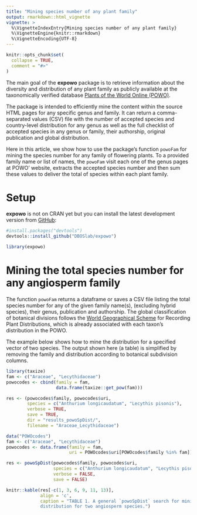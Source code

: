 ```yaml
---
title: "Mining species number of any plant family"
output: rmarkdown::html_vignette
vignette: >
  %\VignetteIndexEntry{Mining species number of any plant family}
  %\VignetteEngine{knitr::rmarkdown}
  %\VignetteEncoding{UTF-8}
---
```


```r
knitr::opts_chunk$set(
  collapse = TRUE,
  comment = "#>"
)
```

The main goal of the __expowo__ package is to retrieve information about the 
diversity and distribution of any plant family as publicly available at the 
taxonomically verified database 
[Plants of the World Online (POWO)](https://powo.science.kew.org).\

The package is intended to efficiently mine the content within the source HTML 
pages for any specific genus and family. It can return a comma-separated values 
(CSV) file with the number of accepted species and country-level distribution 
for any genus as well as the full checklist of accepted species in any genus or 
family, their authorship, original publication and global distribution.\

Here in this article, we show how to use the package's function `powoFam` 
for mining the species number for any family of flowering plants. To a provided
family name or list of names, the `powoFam` visit each one of the genus pages 
at POWO' website, extracts the accepted species number and then sum these values
to deliver the total of species within each plant family.\


# Setup

__expowo__ is not on CRAN yet but you can install the latest development version 
from [GitHub](https://github.com/):

``` r
#install.packages("devtools")
devtools::install_github("DBOSlab/expowo")
```
```r
library(expowo)
```

# Mining the total species number for any angiosperm family

The function `powoFam` returns a dataframe or saves a CSV file listing the total
species number for any of the given family name(s),  (excluding hybrid species), their genus, publication 
and authorship. The global classification of botanical divisions follows the 
[World Geographical Scheme](https://www.tdwg.org/standards/wgsrpd/) for 
Recording Plant Distributions, which is already associated with each taxon's 
distribution in the POWO.\

The example below shows how to mine the distribution for a specified vector of 
two species. The output shown here (a table) is simplified by removing the 
family and distribution according to botanical subdivision columns.

```r
library(taxize)
fam <- c("Araceae", "Lecythidaceae")
powocodes <- cbind(family = fam,
                   data.frame(taxize::get_pow(fam)))

res <- (powocodes$family, powocodes$uri,
        species = c("Anthurium longicaudatum", "Lecythis pisonis"),
        verbose = TRUE,
        save = TRUE,
        dir = "results_powoSpDist/",
        filename = "Araceae_Lecythidaceae")
```

```r
data("POWOcodes")
fam <- c("Araceae", "Lecythidaceae")
powocodes <- data.frame(family = fam,
                        uri = POWOcodes$uri[POWOcodes$family %in% fam])

res <- powoSpDist(powocodes$family, powocodes$uri,
                  species = c("Anthurium longicaudatum", "Lecythis pisonis"),
                  verbose = FALSE,
                  save = FALSE)

knitr::kable(res[-c(1, 3, 6, 9, 11, 13)],
             align = 'c',
             caption = "TABLE 1. A general `powoSpDist` search for mining 
             distribution for two angiosperm species.")
```

